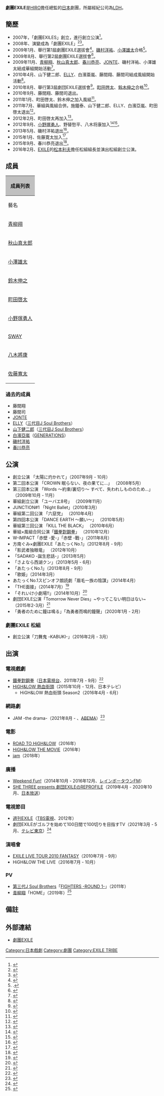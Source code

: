 {{藝人
| 姓名 = 劇團EXILE
| 類型 = 組合
| 圖片 = 
| 圖片尺寸 = 
| 圖片簡介 =
| 本名 = 
| 外文名 =
| 外文 = 
| 羅馬拼音 = 
| 英文名 = 
| 國籍 = 
| 出身地 = {{JPN}}
| 語言 = [[日語|日語]]
| 音樂類型 = 
| 演奏樂器 = 
| 出道作 = 「太陽に灼かれて」（2007年9月 - 10月）
| 出道日期 = 2007年9月
| 代表作 = 「勇者のために鐘は鳴る」<br />（2020年1月 - 2月）首度全員9人共同出演
| 活躍年代 = 2007年 - 至今
| 經紀公司 = [[LDH_(藝能事務所)|LDH]]
| 網站 = [https://m.tribe-m.jp/artist/index/26 日本官方網站]
| 現任成員 = [[青柳翔|青柳翔]]<br />[[秋山真太郎|秋山真太郎]]<br />[[小澤雄太|小澤雄太]]<br />[[鈴木伸之|鈴木伸之]]<br />[[町田啓太|町田啓太]]<br />[[小野塚勇人|小野塚勇人]]<br />[[野替愁平|SWAY]]<br />[[八木將康|八木將康]]<br />[[佐藤寬太|佐藤寬太]]
| 過往成員 = 
| 相關團體 = 
}}

'''劇團EXILE'''是[[五十嵐廣行|HIRO]]擔任總監的[[日本|日本]]劇團，所屬經紀公司為[[LDH_(藝能事務所)|LDH]]。

== 簡歷 ==
*2007年，「劇團EXILES」創立，進行創立公演<ref>{{Cite web|title=EXILEのパフォーマーによる劇団EXILESが始動!|date=2007-09-11|url=http://www.oricon.co.jp/news/47836/full/|publisher=ORICON STYLE|accessdate=2015-01-03|archive-date=2019-05-16|archive-url=https://web.archive.org/web/20190516165141/https://www.oricon.co.jp/news/47836/full/|dead-url=no}}</ref>。
* 2008年、演變成為「劇團EXILE」<ref>{{Cite web|title=今度は“チハザイル”? 千原ジュニアが劇団EXILEに出演|date=2008-02-24|url=http://www.oricon.co.jp/news/52278/full/|publisher=ORICON STYLE|accessdate=2015-01-03|archive-date=2019-05-16|archive-url=https://web.archive.org/web/20190516052421/https://www.oricon.co.jp/news/52278/full/|dead-url=no}}</ref><ref>{{Cite web|title=「EXILE PERFECT YEAR 2008」の全貌が明らかに|date=2008-01-04|url=http://natalie.mu/music/news/4833|publisher=音楽ナタリー|accessdate=2015-01-03|archive-date=2019-05-18|archive-url=https://web.archive.org/web/20190518015807/https://natalie.mu/music/news/4833|dead-url=no}}</ref>。
* 2009年1月、舉行第1屆劇團EXILE選拔會<ref>{{Cite web|title=劇団EXILEが男性劇団員を全国でオーディション!「華組」「風組」「響組」を結成|date=2008-12-30|url=http://www.oricon.co.jp/news/movie/61635/full/ |publisher=ORICON STYLE|accessdate=2015-01-03}}</ref>。[[磯村洋祐|磯村洋祐]]、[[小澤雄太|小澤雄太]]合格<ref name="oricon20091121">.{{Cite web|title=15～28歳の男6人組・劇団EXILE華組が旗揚げ公演スタート!|date=2009-11-21|url=http://www.oricon.co.jp/news/70913/full/|publisher=ORICON STYLE|accessdate=2015-01-03|archive-date=2020-01-03|archive-url=https://web.archive.org/web/20200103050612/https://www.oricon.co.jp/news/70913/full/|dead-url=no}}</ref>。
* 2009年8月、舉行第2屆劇團EXILE選拔會<ref>{{Cite web|title=劇団EXILE 劇団員オーディションを福岡でも開催します！|date=2009-08-21|url=http://expg.jp/diary/diary_fukuoka/exile_9.php|publisher=EXPG|accessdate=2015-01-03|archive-date=2015-03-20|archive-url=https://web.archive.org/web/20150320210706/http://expg.jp/diary/diary_fukuoka/exile_9.php|dead-url=no}}</ref>。
* 2009年11月、[[青柳翔|青柳翔]]、[[秋山真太郎|秋山真太郎]]、[[春川恭亮|春川恭亮]]、[[JONTE|JONTE]]、磯村洋祐、小澤雄太結成華組開始活動<ref>{{Cite web|title=15～28歳の男6人組・劇団EXILE華組が旗揚げ公演スタート!|date=2009-11-21|url=http://www.oricon.co.jp/news/70913/full/|publisher=ORICON STYLE|accessdate=2015-01-03|archive-date=2020-01-03|archive-url=https://web.archive.org/web/20200103050612/https://www.oricon.co.jp/news/70913/full/|dead-url=no}}</ref>。
* 2010年4月、山下健二郎、[[ELLY|ELLY]]、白濱亜嵐、藤間翔、藤間司結成風組開始活動<ref>{{Cite web|title=劇団ＥＸＩＬＥの新ユニット風組が旗揚げ|date=2010-04-18|url=http://www.nikkansports.com/entertainment/news/f-et-tp0-20100418-619470.html|publisher=nikkansports.com|accessdate=2015-01-03|archive-date=2019-05-15|archive-url=https://web.archive.org/web/20190515193911/https://www.nikkansports.com/entertainment/news/f-et-tp0-20100418-619470.html|dead-url=no}}</ref>。
* 2010年8月、舉行第3屆劇団EXILE選拔會<ref>{{Cite web|title=第3回劇団EXILEオーディション詳細決定!!|date=2010-07-13|url=http://www.gekidan-exile.com/newstopics/2010/20100713144635.php|publisher=劇団EXILE|accessdate=2015-01-03|deadurl=yes|archiveurl=https://web.archive.org/web/20141008044040/http://www.gekidan-exile.com/newstopics/2010/20100713144635.php|archivedate=2014-10-08}}</ref>。[[町田啓太|町田啓太]]、[[鈴木伸之|鈴木伸之]]合格<ref>{{Cite web|title=第3回劇団EXILEオーディション合格者決定!!|date=2010-11-08|url=http://www.gekidan-exile.com/newstopics/2010/20101108022300.php|publisher=劇団EXILE|accessdate=2013-07-19|deadurl=yes|archiveurl=https://web.archive.org/web/20130515214943/http://www.gekidan-exile.com/newstopics/2010/20101108022300.php|archivedate=2013-05-15}}</ref>。
* 2010年9月、藤間翔、藤間司退出。 
* 2011年1月、町田啓太、鈴木伸之加入風組<ref>{{Cite web|title=鈴木伸之・町田啓太 劇団EXILE風組加入決定！|date=2011-01-25|url=http://www.gekidan-exile.com/newstopics/2011/20110125020000.php|publisher=劇団EXILE|accessdate=2015-01-03|deadurl=yes|archiveurl=https://web.archive.org/web/20150103171413/http://www.gekidan-exile.com/newstopics/2011/20110125020000.php|archivedate=2015-01-03}}</ref>。
* 2011年7月、華組與風組合併。施鐘泰、山下健二郎、ELLY、白濱亞嵐、町田啓太退出<ref>{{Cite web|title=劇団EXILEを応援して下さる皆様へ|date=2011-07-19|url=http://www.gekidan-exile.com/newstopics/2011/20110719000000.php|publisher=劇団EXILE|accessdate=2014-07-02|deadurl=yes|archiveurl=https://web.archive.org/web/20150126130446/http://www.gekidan-exile.com/newstopics/2011/20110719000000.php|archivedate=2015-01-26}}</ref>。
* 2012年2月、町田啓太再加入<ref>{{Cite web|title=町田啓太に関してのご報告|date=2012-02-14|url=http://www.gekidan-exile.com/newstopics/2012/20120214012508.php|publisher=劇団EXILE|accessdate=2013-07-19|deadurl=yes|archiveurl=https://web.archive.org/web/20130125235201/http://www.gekidan-exile.com/newstopics/2012/20120214012508.php|archivedate=2013-01-25}}</ref>。
* 2012年9月、[[小野塚勇人|小野塚勇人]]、野替愁平、八木将康加入<ref>{{Cite web|title=劇団EXILE新メンバー加入のお知らせ|date=2012-09-25|url=http://m.tribe-m.jp/q?i=artist/gekidan_exile/topics/info_20120925|publisher=EXILE TRIBE mobile|accessdate=2015-01-17|deadurl=yes|archiveurl=https://web.archive.org/web/20150117153150/http://m.tribe-m.jp/q?i=artist%2Fgekidan_exile%2Ftopics%2Finfo_20120925|archivedate=2015-01-17}}</ref><ref>{{Cite web|title=ご報告。|date=2012-09-25|url=http://ameblo.jp/world-sway011/entry-11363900470.html|publisher=SWAY OFFICIAL BLOG|accessdate=2015-01-17|archive-date=2016-08-22|archive-url=https://web.archive.org/web/20160822105220/http://ameblo.jp/world-sway011/entry-11363900470.html|dead-url=no}}</ref>。
* 2013年5月、磯村洋祐退出<ref>{{Cite web|title=劇団EXILE 磯村洋祐についてのお知らせ|date=2013-05-21|url=http://www.gekidan-exile.com/newstopics/2013/20130521180000.php|publisher=劇団EXILE|accessdate=2013-07-23|deadurl=yes|archiveurl=https://web.archive.org/web/20140202093659/http://www.gekidan-exile.com/newstopics/2013/20130521180000.php|archivedate=2014-02-02}}</ref>。
* 2015年1月、佐藤寛太加入<ref>{{Cite web|title=【劇団EXILE】佐藤寛太が劇団EXILEの正式劇団員に決定!!|date=2015-01-05|url=http://www.gekidan-exile.com/newstopics/2015/20150105100000.php|publisher=劇団EXILE|accessdate=2015-01-05|deadurl=yes|archiveurl=https://web.archive.org/web/20150625055657/http://www.gekidan-exile.com/newstopics/2015/20150105100000.php|archivedate=2015-06-25}}</ref>。
* 2015年9月、春川恭亮退出<ref>{{Cite web|title=春川恭亮より劇団EXILEを応援頂いている皆様へ|date=2015-09-15|url=http://www.gekidan-exile.com/newstopics/2015/20150915120000.php|publisher=劇団EXILE|accessdate=2015-09-15|deadurl=yes|archiveurl=https://web.archive.org/web/20160127040247/http://www.gekidan-exile.com/newstopics/2015/20150915120000.php|archivedate=2016-01-27}}</ref>。
* 2016年2月、[[EXILE|EXILE]]的[[松本利夫|松本利夫]]擔任松組組長並演出松組創立公演。

== 成員 ==

{|class=wikitable style="text-align:center" width=100%
! colspan="10" style="background:silver"|成員列表
|-
!藝名
!羅馬拼音
!身高
!血型
!出生日期及地點
!出道時期
!兼任團體
!身分
!備註

|-
|[[青柳翔|青柳翔]]
| Aoyagi shō
| 183cm
| A型
| {{Birth date and age|1985|4|12}} <br /> [[北海道|北海道]]
| 第一期(2009年)
| 無
| 演員、歌手
| 無
|-
|[[秋山真太郎|秋山真太郎]]
| Akiyama Shintarō
| 184cm
| A型
| {{Birth date and age|1982|7|8}} <br /> [[長崎県|長崎県]]
| 第一期(2009年)
| 無
| 演員、作家
| 無
|-
|[[小澤雄太|小澤雄太]]
| Ozawa Yūta
| 177cm
| B型
| {{Birth date and age|1985|10|8}} <br /> [[東京都|東京都]]
| 第一期(2009年)
| 無
| 演員
| 無
|-
|[[鈴木伸之|鈴木伸之]]
| Suzuki Nobuyuki
| 185cm
| AB型
| {{Birth date and age|1992|10|14}} <br /> [[神奈川県|神奈川県]]
| 第二期(2011年)
| 無
| 演員
| 無
|-
|[[町田啓太|町田啓太]]
| Machida Keita
| 183cm
| O型
| {{Birth date and age|1990|7|4}} <br /> [[群馬県|群馬県]]
| 第二期(2011年)
| 無
| 演員 
| 和[[關口Mandy|關口Mandy]]是大學同學 <br /> 曾任[[GENERATIONS_from_EXILE_TRIBE|GENERATIONS from EXILE TRIBE]]候補生
|-
|[[小野塚勇人|小野塚勇人]]
| Onozuka Hayato
| 174cm
| A型
| {{Birth date and age|1993|6|29}} <br /> [[千葉県|千葉県]]
| 第三期(2012年)
| 無
| 演員
| 無
|-
|[[野替愁平|SWAY]]
| Nogae Shūhei 
| 180cm
| AB型
| {{Birth date and age|1986|6|9}} <br /> [[北海道|北海道]]
| 第三期(2012年)
| [[LDH_(藝能事務所)|LDH]]旗下團體 <br /> [[DOBERMAN_INFINITY|DOBERMAN INFINITY]]
| rapper、演員、設計創作者 
| 無
|-
|[[八木將康|八木將康]]
| Yagi Masayasu
| 183cm
| A型
| {{Birth date and age|1987|8|28}} <br /> [[北海道|北海道]]
| 第三期(2012年)
| 無
| 演員、歌手 
| 哥哥[[SHOKICHI|SHOKICHI]]是EXILE及EXILE THE SECOND的主唱兼表演者
|-
|[[佐藤寬太|佐藤寬太]]
| Satō Kanta
| 181cm
| B型
| {{Birth date and age|1996|6|16}} <br /> [[福岡県|福岡県]]
| 第四期(2015年)
| 無
| 演員
| 無
|}


=== 過去的成員 ===
* 藤間翔
* 藤間司
* [[JONTE|JONTE]]
* [[ELLY|ELLY]]（[[J_Soul_Brothers|三代目J Soul Brothers]]）
* [[山下健二郎|山下健二郎]]（[[J_Soul_Brothers|三代目J Soul Brothers]]）
* [[白濱亞嵐|白濱亞嵐]]（[[GENERATIONS_from_EXILE_TRIBE|GENERATIONS]]）
* [[磯村洋祐|磯村洋祐]]
* [[春川恭亮|春川恭亮]]

== 公演 ==
* 創立公演 「太陽に灼かれて」（2007年9月 - 10月）
* 第二回本公演 「CROWN 眠らない、夜の果てに...」 （2008年5月）
* 第三回本公演 「Words 〜約束/裏切り〜 すべて、失われしもののため...」 （2009年10月 - 11月）
* 華組創立公演 「ユーバエ8号」 （2009年11月）
* JUNCTION#1 「Night Ballet」（2010年3月）
* 華組第二回公演 「六惡党」 （2010年4月）
* 第四回本公演 「DANCE EARTH 〜願い〜」 （2010年5月）
* 華組第三回公演 「KILL THE BLACK」 （2010年6月）
* 華組×風組合同公演「[[鐵拳對鋼拳|鐵拳對鋼拳]]」 （2010年12月）
* W-IMPACT「赤壁 -愛-」「赤壁 -戰-」（2011年8月）
* 方南ぐみ×劇團EXILE「あたっくNo.1」（2012年8月 - 9月）
*「影武者独眼竜」 （2012年10月）
*「SADAKO -誕生悲話-」（2013年5月）
*「さよなら西湖クン」（2013年5月 - 6月）
*「あたっくNo.1」（2013年8月 - 9月）
*「歌姫」（2014年3月）
* あたっくNo.1スピンオフ朗読劇「眉毛一族の陰謀」（2014年4月）
*「THE面接」（2014年7月）<ref>{{Cite web |url=http://www.gekidan-exile.com/stageguide/2014/the_mensetsu.php |title=THE 面接 |work=劇団EXILEオフィシャルサイト |publisher=劇団EXILE |accessdate=2014-05-22 |deadurl=yes |archiveurl=https://web.archive.org/web/20140522181250/http://www.gekidan-exile.com/stageguide/2014/the_mensetsu.php |archivedate=2014-05-22 }}</ref>
*「それいけ小劇場!!」（2014年10月）<ref>{{Cite web |url=http://www.gekidan-exile.com/stageguide/2014/soreike_shougekijyou.php |title=それいけ小劇場!! |work=劇団EXILEオフィシャルサイト |publisher=劇団EXILE |accessdate=2014-12-23 |deadurl=yes |archiveurl=https://web.archive.org/web/20141223155353/http://www.gekidan-exile.com/stageguide/2014/soreike_shougekijyou.php |archivedate=2014-12-23 }}</ref>
* 劇団EXILE公演「Tomorrow Never Dies」~やってこない明日はない~（2015年2-3月）<ref>{{Cite web |url=http://www.gekidan-exile.com/stageguide/2014/tomorrow_never_dies.php |title=劇団EXILE公演「Tomorrow Never Dies」~やってこない明日はない~ |work=劇団EXILEオフィシャルサイト |publisher=劇団EXILE |accessdate=2014-12-23 |deadurl=yes |archiveurl=https://web.archive.org/web/20141223155629/http://www.gekidan-exile.com/stageguide/2014/tomorrow_never_dies.php |archivedate=2014-12-23 }}</ref>
*「勇者のために鐘は鳴る」「為勇者而鳴的鐘聲」（2020年1月 - 2月）

=== 劇團EXILE 松組 ===
* 創立公演「刀舞鬼 -KABUKI-」（2016年2月 - 3月）

== 出演 ==
=== 電視戲劇 ===
* [[鐵拳對鋼拳|鐵拳對鋼拳]]（[[日本電視台|日本電視台]]、2011年7月 - 9月）<ref>{{Cite web |url=http://tower.jp/article/news/2011/05/17/78159 |title=「ろくでなしBLUES」がTVドラマ化!　劇団EXILE全面参加、AKB北原も出演 |accessdate=2013-09-03 |archive-date=2019-05-18 |archive-url=https://web.archive.org/web/20190518145702/https://tower.jp/article/news/2011/05/17/78159 |dead-url=no }}</ref>
* [[HiGH&LOW_熱血街頭|HiGH&LOW 熱血街頭]]（2015年10月 - 12月、日本テレビ）
** HiGH&LOW 熱血街頭 Season2（2016年4月 - 6月）

=== 網路劇 ===
* JAM -the drama-（2021年8月 - 、[[ABEMA|ABEMA]]）<ref>{{Cite web|title= 劇団EXILE総出演の「JAM」ドラマ版8月放送、八代亜紀と青柳翔がデュエット|url= https://natalie.mu/eiga/news/437849|publisher= 映画ナタリー|date= 2021-07-21|accessdate= 2021-07-21|archive-date= 2021-07-21|archive-url= https://web.archive.org/web/20210721080139/https://natalie.mu/eiga/news/437849}}</ref>

=== 電影 ===
*[[ROAD_TO_HiGH&LOW|ROAD TO HiGH&LOW]]（2016年）
*[[HiGH&LOW_THE_MOVIE|HiGH&LOW THE MOVIE]]（2016年）
*[[jam|jam]]（2018年）

=== 廣播 ===
*[[Weekend_Fun!|Weekend Fun!]]（2014年10月 - 2016年12月、[[レインボータウンFM|レインボータウンFM]]）
*[[SHE_THREE_presents_劇団EXILEのREPROFILE|SHE THREE presents 劇団EXILEのREPROFILE]]（2019年4月 - 2020年10月、[[日本放送|日本放送]]）

=== 電視節目 ===
* [[週刊EXILE|週刊EXILE]]（[[TBS電視|TBS電視]]、2012年）
* 劇団EXILEがゴルフを始めて100日間で100切りを目指すTV（2021年3月 - 5月、[[テレビ東京|テレビ東京]]）<ref>{{cite news|url=https://m.tribe-m.jp/news/detail?news_id=33339|title=【第3回5/27(木)25:00～O.A!!】テレビ東京「劇団EXILEがゴルフを始めて１００日間で１００切りを目指すTV」に八木将康・佐藤寛太出演！|publisher=EXILE TRIBE mobile|date=2021-05-27|accessdate=2021-09-24|archive-date=2022-06-01|archive-url=https://web.archive.org/web/20220601123234/https://m.tribe-m.jp/news/detail?news_id=33339}}</ref>

=== 演唱會 ===
* [[EXILE_LIVE_TOUR_2010_FANTASY|EXILE LIVE TOUR 2010 FANTASY]]（2010年7月 - 9月）
* HiGH&LOW THE LIVE（2016年7月 - 10月）
=== PV ===
* [[J_Soul_Brothers|第三代J Soul Brothers]]「[[FIGHTERS|FIGHTERS -ROUND 1-]]」（2011年）
* [[青柳翔|青柳翔]]「HOME」（2019年）<ref>{{Cite web |url=https://www.oricon.co.jp/news/2137918/ |title=劇団EXILEが総出演 青柳翔、仲間との絆を描いた新曲「HOME」MV公開 |accessdate=2019-06-18 |date=2019-06-18 |publisher=ORICON NEWS |archive-date=2022-06-01 |archive-url=https://web.archive.org/web/20220601123233/https://www.oricon.co.jp/news/2137918/ }}</ref>

== 備註 ==
{{reflist}}

== 外部連結 ==
*[http://www.gekidan-exile.com 劇團EXILE] {{Wayback|url=http://www.gekidan-exile.com/ |date=20180707031947 }}

{{劇團EXILE}}
{{EXILE}}
{{EXILE TRIBE}}
{{LDH}}

[[Category:日本戲劇|Category:日本戲劇]]
[[Category:劇團|Category:劇團]]
[[Category:EXILE_TRIBE|Category:EXILE TRIBE]]